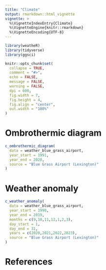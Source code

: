 ```yaml
---
title: "Climate"
output: rmarkdown::html_vignette
vignette: >
  %\VignetteIndexEntry{Climate}
  %\VignetteEngine{knitr::rmarkdown}
  %\VignetteEncoding{UTF-8}
---
```


```r
library(weatheR)
library(tidyverse)
library(ggsci)

knitr::opts_chunk$set(
  collapse = TRUE,
  comment = "#>",
  echo = FALSE,
  message = FALSE,
  warning = FALSE,
  dpi = 600,
  fig.width = 7,
  fig.height = 4,
  fig.align = "center",
  out.width = "100%"
)
```

\newpage

# Ombrothermic diagram

```r
c_ombrothermic_diagram(
  data = weather_blue_grass_airport,
  year_start = 1991,
  year_end = 2020,
  source = "Blue Grass Airport (Lexington)"
)
```


\newpage

# Weather anomaly

```r
c_weather_anomaly(
  data = weather_blue_grass_airport,
  year_start = 1990,
  year_end = 2019,
  months = c(9,10,11,12,1,2,3),
  day_start = 1,
  day_end = 31,
  years = c(2020,2021,2022,2023),
  source = "Blue Grass Airport (Lexington)"
)
```


# References
